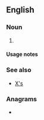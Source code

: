 {{also|xs|Xs|XS|X's}}
==English==

===Noun===
{{head|en|noun plural form}}

# {{plural of|x|lang=en}}

====Usage notes====
{{U:en:plurals of letters}}

===See also===
* [[X's]]

===Anagrams===
* {{anagrams|en|a=sx|SX|Sx}}